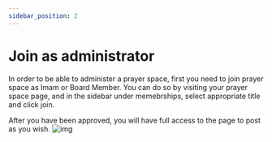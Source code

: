 ```yaml
---
sidebar_position: 2
---
```


# Join as administrator

In order to be able to administer a prayer space, first you need to join prayer space as Imam or Board Member.
You can do so by visiting your prayer space page, and in the sidebar under memebrships, select appropriate title and click join.

After you have been approved, you will have full access to the page to post as you wish.
![img](img/join.png)
